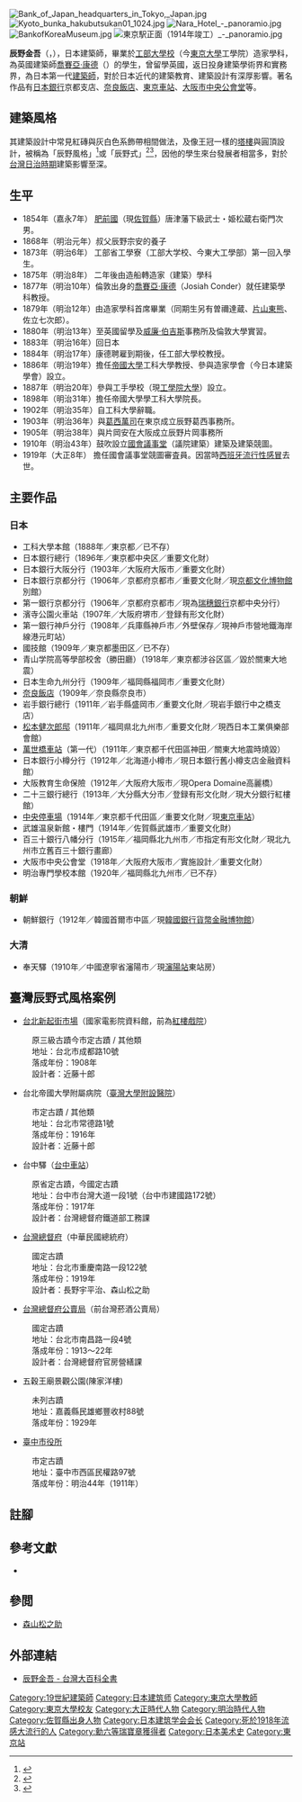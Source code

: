 {{Infobox architect
|image                = Tatsuno Kingo.jpg
|image_size           = 130
|caption              = 《建築雜誌》1919年12月號刊登
|name                 = 辰野金吾
|nationality          = {{JPN}}
|birth_date           = {{Birth date|df=yes|1854|10|13}}
|birth_place          = [[肥前國|肥前國]]唐津（現 [[佐賀縣|佐賀縣]][[唐津市(日本)|唐津市]]）
|death_date           = {{Death date and age|df=yes|1919|3|25|1854|10|13}}
|death_place          = {{JPN-EMP}}[[東京府|東京府]][[東京市|東京市]][[赤坂區|赤坂區]]（現 [[東京都|東京都]][[港區_(東京都)|港區]]）
|alma_mater           = [[工部大學校|工部大學校]]
|practice_name        = 辰野葛西事務所<br>辰野片岡事務所
|significant_buildings= 日本銀行本店<br>東京車站
|significant_projects = 
|significant_design   = 歷史主義建築
}}
[[File:Bank_of_Japan_headquarters_in_Tokyo,_Japan.jpg|thumb]]
[[File:Kyoto_bunka_hakubutsukan01_1024.jpg|thumb]]
[[File:Nara_Hotel_-_panoramio.jpg|thumb]]
[[File:BankofKoreaMuseum.jpg|thumb]]
[[File:東京駅正面（1914年竣工）_-_panoramio.jpg|thumb]]

'''辰野金吾'''（{{jpn|j=辰野 金吾|hg=たつの きんご|rm=Tatsuno Kingo}}，{{bd|1854年|10月13日|1919年|3月25日|}}），日本建築師，畢業於[[工部大學校|工部大學校]]（今[[東京大學|東京大學]]工學院）造家學科，為英國建築師[[喬賽亞·康德|喬賽亞·康德]]（{{lang|en|Josiah Conder}}）的學生，曾留學英國，返日投身建築學術界和實務界，為日本第一代[[建築師|建築師]]，對於日本近代的建築教育、建築設計有深厚影響。著名作品有[[日本銀行|日本銀行]]京都支店、[[奈良飯店|奈良飯店]]、[[東京車站|東京車站]]、[[大阪市中央公會堂|大阪市中央公會堂]]等。

== 建築風格 ==
其建築設計中常見紅磚與灰白色系飾帶相間做法，及像王冠一樣的[[塔樓|塔樓]]與圓頂設計，被稱為「辰野風格」<ref>{{cite book |author1=傅朝卿 |title=台灣建築的式樣脈絡 |date=2017年8月1日 |publisher=五南 |page=39}}</ref>或「辰野式」<ref>{{cite journal |author1=凌宗魁 |title=「辰野式」的源流與影響－－臺灣近代建築中紅白橫條帶飾風格的世界譜系 |journal=建築學報 |date=2013.09 |issue=85期 |pages=57-75}}</ref><ref>{{cite book |author1=藤森照信 |coauthors=譯者：黃俊銘 |title=日本近代建築 |publisher=五南|pages=190}}</ref>，因他的學生來台發展者相當多，對於[[台灣日治時期|台灣日治時期]]建築影響至深。

== 生平　==
*1854年（嘉永7年） [[肥前國|肥前國]]（現[[佐賀縣|佐賀縣]]）唐津藩下級武士・姫松蔵右衛門次男。
*1868年（明治元年）叔父辰野宗安的養子
*1873年（明治6年） 工部省工學寮（工部大学校、今東大工學部）第一回入學生。
*1875年（明治8年） 二年後由造船轉造家（建築）學科
*1877年（明治10年）倫敦出身的[[喬賽亞·康德|喬賽亞·康德]]（Josiah Conder）就任建築學科教授。
*1879年（明治12年）由造家學科首席畢業（同期生另有曽禰達蔵、[[片山東熊|片山東熊]]、佐立七次郎）。
*1880年（明治13年）至英國留學及[[威廉·伯吉斯|威廉·伯吉斯]]事務所及倫敦大學實習。
*1883年（明治16年）回日本
*1884年（明治17年）康德聘雇到期後，任工部大學校教授。
*1886年（明治19年）擔任[[東京大學#帝國大學|帝國大學]]工科大學教授、參與造家學會（今日本建築學會）設立。
*1887年（明治20年）參與工手學校（現[[工學院大學|工學院大學]]）設立。
*1898年（明治31年）擔任帝國大學學工科大學院長。
*1902年（明治35年）自工科大學辭職。
*1903年（明治36年）與[[葛西萬司|葛西萬司]]在東京成立辰野葛西事務所。
*1905年（明治38年）與片岡安在大阪成立辰野片岡事務所
*1910年（明治43年）鼓吹設立[[國會議事堂_(日本)|國會議事堂]]（議院建築）建築及建築競圖。
*1919年（大正8年） 擔任國會議事堂競圖審査員。因當時[[1918年流感大流行|西班牙流行性感冒]]去世。

==主要作品==
===日本===
*工科大學本館（1888年／東京都／已不存）
*日本銀行總行（1896年／東京都中央区／重要文化財）
*日本銀行大阪分行（1903年／大阪府大阪市／重要文化財）
*日本銀行京都分行（1906年／京都府京都市／重要文化財／現[[京都文化博物館|京都文化博物館]]別館）
*第一銀行京都分行（1906年／京都府京都市／現為[[瑞穗銀行|瑞穗銀行]]京都中央分行）
*濱寺公園火車站（1907年／大阪府堺市／登録有形文化財）
*第一銀行神戶分行（1908年／兵庫縣神戶市／外壁保存／現神戶市營地鐵海岸線港元町站）
*國技館（1909年／東京都墨田区／已不存）
*青山学院高等學部校舍（勝田廳）（1918年／東京都涉谷区區／毀於關東大地震）
*日本生命九州分行（1909年／福岡縣福岡市／重要文化財）
*[[奈良飯店|奈良飯店]]（1909年／奈良縣奈良市）
*岩手銀行總行（1911年／岩手縣盛岡市／重要文化財／現岩手銀行中之橋支店）
*[[舊松本家住宅|松本健次郎邸]]（1911年／福岡県北九州市／重要文化財／現西日本工業俱樂部會館）
*[[萬世橋車站|萬世橋車站]]（第一代）（1911年／東京都千代田區神田／關東大地震時燒毀）
*日本銀行小樽分行（1912年／北海道小樽市／現日本銀行舊小樽支店金融資料館）
*大阪教育生命保險（1912年／大阪府大阪市／現Opera Domaine高麗橋）
*二十三銀行總行（1913年／大分縣大分市／登録有形文化財／現大分銀行紅樓館）
*[[東京站|中央停車場]]（1914年／東京都千代田區／重要文化財／現[[東京站|東京車站]]）
*武雄温泉新館・樓門（1914年／佐賀縣武雄市／重要文化財）
*百三十銀行八幡分行（1915年／福岡縣北九州市／市指定有形文化財／現北九州市立舊百三十銀行畫廊）
*大阪市中央公會堂（1918年／大阪府大阪市／實施設計／重要文化財）
*明治專門學校本館（1920年／福岡縣北九州市／已不存）

===朝鮮===
*朝鮮銀行（1912年／韓國首爾市中區／現[[韓國銀行貨幣金融博物館|韓國銀行貨幣金融博物館]]）

===大清===
*奉天驛（1910年／中國遼寧省瀋陽市／現[[瀋陽站|瀋陽站]]東站房）{{Clear}}

== 臺灣辰野式風格案例 ==
*[[西門紅樓|台北新起街市場]]（國家電影院資料館，前為[[紅樓戲院|紅樓戲院]]）
:原三級古蹟今市定古蹟 / 其他類
:地址：台北市成都路10號
:落成年份：1908年
:設計者：近藤十郎

*台北帝國大學附屬病院（[[國立臺灣大學醫學院附設醫院|臺灣大學附設醫院]]）
:市定古蹟 / 其他類
:地址：台北市常德路1號
:落成年份：1916年
:設計者：近藤十郎

*台中驛（[[舊臺中車站|台中車站]]）
:原省定古蹟，今國定古蹟
:地址：台中市台灣大道一段1號（台中市建國路172號）
:落成年份：1917年
:設計者：台灣總督府鐵道部工務課

*[[總統府_(臺灣)|台灣總督府]]（中華民國總統府）
:國定古蹟
:地址：台北市重慶南路一段122號
:落成年份：1919年
:設計者：長野宇平治、森山松之助

*[[台灣總督府專賣局|台灣總督府公賣局]]（前台灣菸酒公賣局）
:國定古蹟
:地址：台北市南昌路一段4號
:落成年份：1913～22年
:設計者：台灣總督府官房營繕課

*五穀王廟景觀公園(陳家洋樓)
:未列古蹟
:地址：嘉義縣民雄鄉豐收村88號
:落成年份：1929年

*[[臺中市役所|臺中市役所]]
:市定古蹟
:地址：臺中市西區民權路97號
:落成年份：明治44年（1911年）

== 註腳 ==
<references/>

== 參考文獻 ==
{{refbegin}}
*{{cite book |author1=藤森照信 |coauthors=譯者：黃俊銘 |title=日本近代建築 |publisher=五南}}
{{refend}}

==參閲==
*[[森山松之助|森山松之助]]

== 外部連結 ==
{{Commonscat|Kingo Tatsuno}}
*[http://nrch.culture.tw/twpedia.aspx?id=9076 辰野金吾 - 台灣大百科全書]

{{日本建筑学会会长}}
{{Authority control}}
{{DEFAULTSORT:Tatsuno, Kingo}}
[[Category:19世紀建築師|Category:19世紀建築師]]
[[Category:日本建筑师|Category:日本建筑师]]
[[Category:東京大學教師|Category:東京大學教師]]
[[Category:東京大學校友|Category:東京大學校友]]
[[Category:大正時代人物|Category:大正時代人物]]
[[Category:明治時代人物|Category:明治時代人物]]
[[Category:佐賀縣出身人物|Category:佐賀縣出身人物]]
[[Category:日本建筑学会会长|Category:日本建筑学会会长]]
[[Category:死於1918年流感大流行的人|Category:死於1918年流感大流行的人]]
[[Category:勳六等瑞寶章獲得者|Category:勳六等瑞寶章獲得者]]
[[Category:日本美术史|Category:日本美术史]]
[[Category:東京站|Category:東京站]]